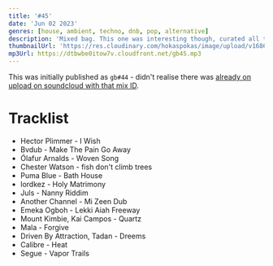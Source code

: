 ```yaml
---
title: '#45'
date: 'Jun 02 2023'
genres: [house, ambient, techno, dnb, pop, alternative]
description: 'Mixed bag. This one was interesting though, curated all the tracks in one day - quite the contrast to my usual approach'
thumbnailUrl: 'https://res.cloudinary.com/hokaspokas/image/upload/v1686922357/goosebumpsfm/gb45-image_u3r1jc.png'
mp3Url: https://dtbwbe0itow7v.cloudfront.net/gb45.mp3
---
```


This was initially published as `gb#44` - didn't realise there was [already on upload on soundcloud with that mix ID](https://soundcloud.com/guidefari/gb44).

# Tracklist
- Hector Plimmer - I Wish
- Bvdub - Make The Pain Go Away
- Ólafur Arnalds - Woven Song
- Chester Watson - fish don't climb trees
- Puma Blue - Bath House
- lordkez - Holy Matrimony
- Juls - Nanny Riddim
- Another Channel - Mi Zeen Dub
- Emeka Ogboh - Lekki Aiah Freeway
- Mount Kimbie, Kai Campos - Quartz
- Mala - Forgive
- Driven By Attraction, Tadan - Dreems
- Calibre - Heat
- Segue - Vapor Trails